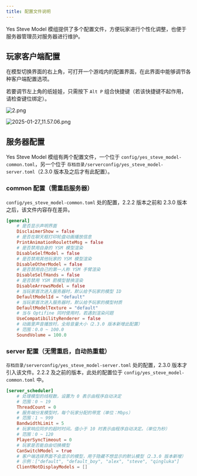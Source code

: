 ```yaml
---
title: 配置文件说明
---
```


Yes Steve Model 模组提供了多个配置文件，方便玩家进行个性化调整，也便于服务器管理员对服务器进行维护。

## 玩家客户端配置

在模型切换界面的右上角，可打开一个游戏内的配置界面，在此界面中能够调节各种客户端配置选项。

若要调节左上角的纸娃娃，只需按下 `Alt P` 组合快捷键（若该快捷键不起作用，请检查键位绑定）。

![2.png](https://s2.loli.net/2025/01/27/WzH1G8TK4hcrLks.png)

![2025-01-27_11.57.06.png](https://s2.loli.net/2025/01/27/sZtCmdDA2pKIuHU.png)

## 服务器配置

Yes Steve Model 模组有两个配置文件，一个位于 `config/yes_steve_model-common.toml`，另一个位于 `存档目录/serverconfig/yes_steve_model-server.toml`（2.3.0 版本及之后才有此配置）。

### common 配置（需重启服务器）

`config/yes_steve_model-common.toml` 处的配置，2.2.2 版本之前和 2.3.0 版本之后，该文件内容存在差异。

```toml
[general]
	# 是否显示声明界面
	DisclaimerShow = false
	# 是否在聊天框打印轮盘动画播放信息
	PrintAnimationRouletteMsg = false
	# 是否禁用自身的 YSM 模型渲染
	DisableSelfModel = false
	# 是否禁用其他玩家的 YSM 模型渲染
	DisableOtherModel = false
	# 是否禁用自己的第一人称 YSM 手臂渲染
	DisableSelfHands = false
	# 是否禁用 YSM 箭模型替换渲染
	DisableArrowsModel = false
	# 当玩家首次进入服务器时，默认给予玩家的模型 ID
	DefaultModelId = "default"
	# 当玩家首次进入服务器时，默认给予玩家的模型材质
	DefaultModelTexture = "default"
	# 当与 Optifine 同时使用时，若遇到渲染问题
	UseCompatibilityRenderer = false
	# 动画里声音播放时，全局音量大小（2.3.0 版本新增此配置）
	# 范围：0.0 ~ 100.0
	SoundVolume = 100.0
```

### server 配置（无需重启，自动热重载）

`存档目录/serverconfig/yes_steve_model-server.toml` 处的配置，2.3.0 版本才引入该文件。2.2.2 及之前的版本，此处的配置位于 `config/yes_steve_model-common.toml` 中。

```toml
[server_scheduler]
	# 处理模型的线程数，设置为 0 表示由程序自动决定
	# 范围：0 ~ 19
	ThreadCount = 0
	# 服务端分发模型时，每个玩家分配的带宽（单位：Mbps）
	# 范围：1 ~ 999
	BandwidthLimit = 5
	# 玩家响应同步的超时时间。值小于 10 时表示由程序自动决定。（单位为秒）
	# 范围：0 ~ 120
	PlayerSyncTimeout = 0
	# 玩家是否能自由切换模型
	CanSwitchModel = true
	# 客户端选择界面不会显示的模型，用于隐藏不想显示的默认模型（2.3.0 版本新增）
	# 示例：["default", "default_boy", "alex", "steve", "qingluka"]
	ClientNotDisplayModels = []
```

